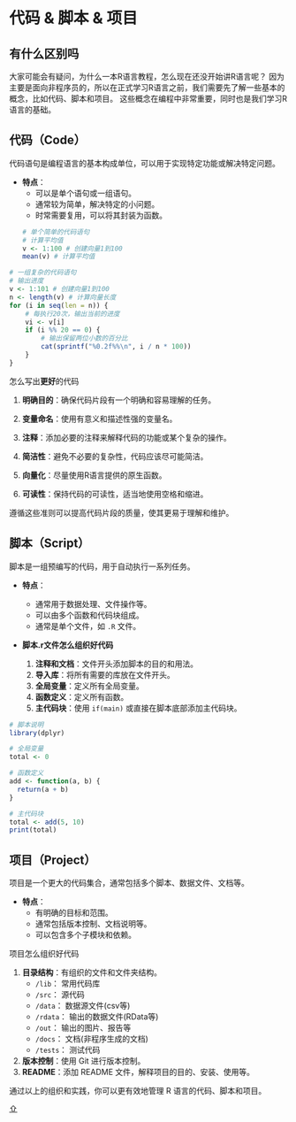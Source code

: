 # 代码 & 脚本 & 项目

<a name="header"></a>

## 有什么区别吗
大家可能会有疑问，为什么一本R语言教程，怎么现在还没开始讲R语言呢？
因为主要是面向非程序员的，所以在正式学习R语言之前，我们需要先了解一些基本的概念，比如代码、脚本和项目。
这些概念在编程中非常重要，同时也是我们学习R语言的基础。


## 代码（Code）

代码语句是编程语言的基本构成单位，可以用于实现特定功能或解决特定问题。

* **特点**：
    + 可以是单个语句或一组语句。
    + 通常较为简单，解决特定的小问题。
    + 时常需要复用，可以将其封装为函数。
```r
# 单个简单的代码语句
# 计算平均值
v <- 1:100 # 创建向量1到100
mean(v) # 计算平均值
```

```r
# 一组复杂的代码语句
# 输出进度
v <- 1:101 # 创建向量1到100
n <- length(v) # 计算向量长度
for (i in seq(len = n)) {
    # 每执行20次，输出当前的进度
    vi <- v[i]
    if (i %% 20 == 0) {
        # 输出保留两位小数的百分比
        cat(sprintf("%0.2f%%\n", i / n * 100))
    }
}
```

:::{.callout-tip}
怎么写出**更好**的代码
:::

1. **明确目的**：确保代码片段有一个明确和容易理解的任务。
  
2. **变量命名**：使用有意义和描述性强的变量名。

3. **注释**：添加必要的注释来解释代码的功能或某个复杂的操作。

4. **简洁性**：避免不必要的复杂性，代码应该尽可能简洁。

5. **向量化**：尽量使用R语言提供的原生函数。

6. **可读性**：保持代码的可读性，适当地使用空格和缩进。

遵循这些准则可以提高代码片段的质量，使其更易于理解和维护。

## 脚本（Script）

脚本是一组预编写的代码，用于自动执行一系列任务。

- **特点**：
  - 通常用于数据处理、文件操作等。
  - 可以由多个函数和代码块组成。
  - 通常是单个文件，如 `.R` 文件。

- **脚本.r文件怎么组织好代码**

  1. **注释和文档**：文件开头添加脚本的目的和用法。
  2. **导入库**：将所有需要的库放在文件开头。
  3. **全局变量**：定义所有全局变量。
  4. **函数定义**：定义所有函数。
  5. **主代码块**：使用 `if(main)` 或直接在脚本底部添加主代码块。

```r
# 脚本说明
library(dplyr)

# 全局变量
total <- 0

# 函数定义
add <- function(a, b) {
  return(a + b)
}

# 主代码块
total <- add(5, 10)
print(total)
```

## 项目（Project）

项目是一个更大的代码集合，通常包括多个脚本、数据文件、文档等。

- **特点**：
  - 有明确的目标和范围。
  - 通常包括版本控制、文档说明等。
  - 可以包含多个子模块和依赖。

:::{.callout-important}
项目怎么组织好代码
:::

1. **目录结构**：有组织的文件和文件夹结构。
    - `/lib`：      常用代码库
    - `/src`：      源代码
    - `/data`：     数据源文件(csv等)
    - `/rdata`：    输出的数据文件(RData等)
    - `/out`：      输出的图片、报告等
    - `/docs`：     文档(非程序生成的文档)
    - `/tests`：    测试代码
2. **版本控制**：使用 Git 进行版本控制。
3. **README**：添加 README 文件，解释项目的目的、安装、使用等。

通过以上的组织和实践，你可以更有效地管理 R 语言的代码、脚本和项目。

[⇧](#header)